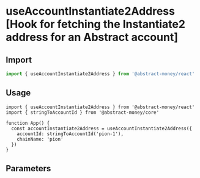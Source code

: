 
# useAccountInstantiate2Address [Hook for fetching the Instantiate2 address for an Abstract account]

## Import

```ts twoslash 
import { useAccountInstantiate2Address } from '@abstract-money/react'
```

## Usage

```tsx twoslash [index.tsx]
import { useAccountInstantiate2Address } from '@abstract-money/react'
import { stringToAccountId } from '@abstract-money/core'

function App() {
  const accountInstantiate2Address = useAccountInstantiate2Address({
    accountId: stringToAccountId('pion-1'),
    chainName: 'pion'
  })
}
```

## Parameters
<ParameterCommonSnippet/>
<ParameterExtraSnippet />
<ParameterQuerySnippet />
